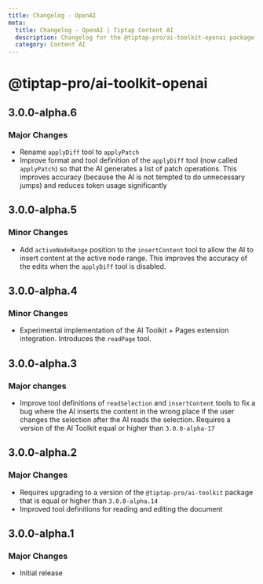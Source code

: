 ```yaml
---
title: Changelog - OpenAI
meta:
  title: Changelog - OpenAI | Tiptap Content AI
  description: Changelog for the @tiptap-pro/ai-toolkit-openai package
  category: Content AI
---
```


# @tiptap-pro/ai-toolkit-openai

## 3.0.0-alpha.6

### Major Changes

- Rename `applyDiff` tool to `applyPatch`
- Improve format and tool definition of the `applyDiff` tool (now called `applyPatch`) so that the AI generates a list of patch operations. This improves accuracy (because the AI is not tempted to do unnecessary jumps) and reduces token usage significantly

## 3.0.0-alpha.5

### Minor Changes

- Add `activeNodeRange` position to the `insertContent` tool to allow the AI to insert content at the active node range. This improves the accuracy of the edits when the `applyDiff` tool is disabled.

## 3.0.0-alpha.4

### Minor Changes

- Experimental implementation of the AI Toolkit + Pages extension integration. Introduces the `readPage` tool.

## 3.0.0-alpha.3

### Major changes

- Improve tool definitions of `readSelection` and `insertContent` tools to fix a bug where the AI inserts the content in the wrong place if the user changes the selection after the AI reads the selection. Requires a version of the AI Toolkit equal or higher than `3.0.0-alpha-17`

## 3.0.0-alpha.2

### Major Changes

- Requires upgrading to a version of the `@tiptap-pro/ai-toolkit` package that is equal or higher than `3.0.0-alpha.14`
- Improved tool definitions for reading and editing the document

## 3.0.0-alpha.1

### Major Changes

- Initial release
